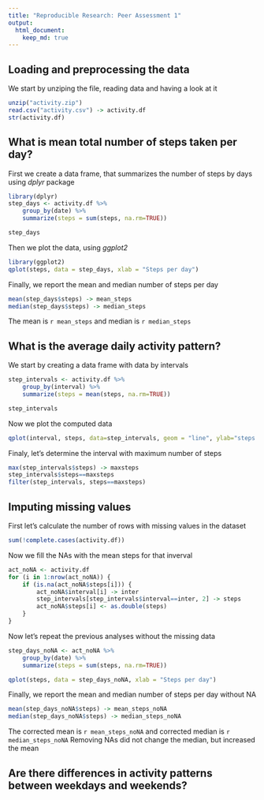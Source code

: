 ```yaml
---
title: "Reproducible Research: Peer Assessment 1"
output: 
  html_document:
    keep_md: true
---
```



## Loading and preprocessing the data

We start by unziping the file, reading data and having a look at it

```r
unzip("activity.zip")
read.csv("activity.csv") -> activity.df
str(activity.df)
```


## What is mean total number of steps taken per day?

First we create a data frame, that summarizes the number of steps by days using *dplyr* package

```r
library(dplyr)
step_days <- activity.df %>%
    group_by(date) %>%
    summarize(steps = sum(steps, na.rm=TRUE))

step_days
```

Then we plot the data, using *ggplot2*
```r
library(ggplot2)
qplot(steps, data = step_days, xlab = "Steps per day")
```

Finally, we report the mean and median number of steps per day
```r
mean(step_days$steps) -> mean_steps
median(step_days$steps) -> median_steps

```

The mean is `r mean_steps` and median is `r median_steps`

## What is the average daily activity pattern?

We start by creating a data frame with data by intervals

```r
step_intervals <- activity.df %>%
    group_by(interval) %>%
    summarize(steps = mean(steps, na.rm=TRUE))

step_intervals
```

Now we plot the computed data

```r
qplot(interval, steps, data=step_intervals, geom = "line", ylab="steps on average")
```

Finaly, let's determine the interval with maximum number of steps

```r
max(step_intervals$steps) -> maxsteps
step_intervals$steps==maxsteps
filter(step_intervals, steps==maxsteps)
```



## Imputing missing values

First let's calculate the number of rows with missing values in the dataset

``` r
sum(!complete.cases(activity.df))
```

Now we fill the NAs with the mean steps for that inverval
``` r
act_noNA <- activity.df
for (i in 1:nrow(act_noNA)) {
    if (is.na(act_noNA$steps[i])) {
        act_noNA$interval[i] -> inter
        step_intervals[step_intervals$interval==inter, 2] -> steps
        act_noNA$steps[i] <- as.double(steps)
    }
}

```

Now let's repeat the previous analyses without the missing data
```r
step_days_noNA <- act_noNA %>%
    group_by(date) %>%
    summarize(steps = sum(steps, na.rm=TRUE))

qplot(steps, data = step_days_noNA, xlab = "Steps per day")
```

Finally, we report the mean and median number of steps per day without NA
```r
mean(step_days_noNA$steps) -> mean_steps_noNA
median(step_days_noNA$steps) -> median_steps_noNA

```

The corrected mean is `r mean_steps_noNA` and corrected median is `r median_steps_noNA`
Removing NAs did not change the median, but increased the mean

## Are there differences in activity patterns between weekdays and weekends?
